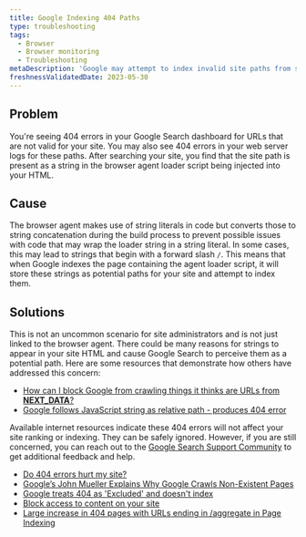 ```yaml
---
title: Google Indexing 404 Paths
type: troubleshooting
tags:
  - Browser
  - Browser monitoring
  - Troubleshooting
metaDescription: 'Google may attempt to index invalid site paths from strings found in the agent loader.'
freshnessValidatedDate: 2023-05-30
---
```


## Problem

You're seeing 404 errors in your Google Search dashboard for URLs that are not valid for your site. You may also see 404 errors in your web server logs for these paths. After searching your site, you find that the site path is present as a string in the browser agent loader script being injected into your HTML.

## Cause

The browser agent makes use of string literals in code but converts those to string concatenation during the build process to prevent possible issues with code that may wrap the loader string in a string literal. In some cases, this may lead to strings that begin with a forward slash `/`. This means that when Google indexes the page containing the agent loader script, it will store these strings as potential paths for your site and attempt to index them.

## Solutions

This is not an uncommon scenario for site administrators and is not just linked to the browser agent. There could be many reasons for strings to appear in your site HTML and cause Google Search to perceive them as a potential path. Here are some resources that demonstrate how others have addressed this concern:

- [How can I block Google from crawling things it thinks are URLs from __NEXT_DATA__?](https://stackoverflow.com/questions/75672103/how-can-i-block-google-from-crawling-things-it-thinks-are-urls-from-next-data)
- [Google follows JavaScript string as relative path - produces 404 error](https://webmasters.stackexchange.com/questions/50848/google-follows-javascript-string-as-relative-path-produces-404-error)

Available internet resources indicate these 404 errors will not affect your site ranking or indexing. They can be safely ignored. However, if you are still concerned, you can reach out to the [Google Search Support Community](https://support.google.com/webmasters/community?hl=en) to get additional feedback and help.

- [Do 404 errors hurt my site?](https://developers.google.com/search/blog/2011/05/do-404s-hurt-my-site)
- [Google’s John Mueller Explains Why Google Crawls Non-Existent Pages](https://www.searchenginejournal.com/googlebot-404/239325/)
- [Google treats 404 as 'Excluded' and doesn't index](https://support.google.com/webmasters/thread/59325769?hl=en&msgid=59357731)
- [Block access to content on your site](https://support.google.com/news/publisher-center/answer/9605477?hl=en)
- [Large increase in 404 pages with URLs ending in /aggregate in Page Indexing](https://support.google.com/webmasters/thread/212583650/large-increase-in-404-pages-with-urls-ending-in-aggregate-in-page-indexing?hl=en)

